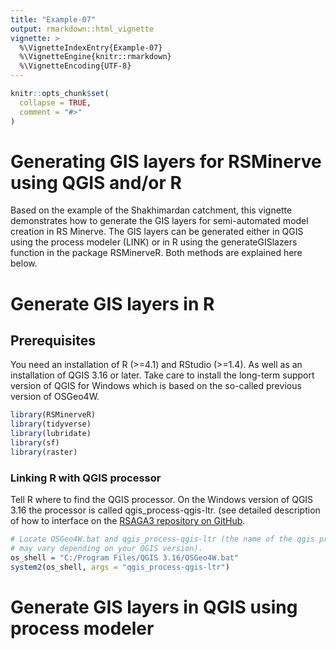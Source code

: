 ```yaml
---
title: "Example-07"
output: rmarkdown::html_vignette
vignette: >
  %\VignetteIndexEntry{Example-07}
  %\VignetteEngine{knitr::rmarkdown}
  %\VignetteEncoding{UTF-8}
---
```


```r
knitr::opts_chunk$set(
  collapse = TRUE,
  comment = "#>"
)
```

# Generating GIS layers for RSMinerve using QGIS and/or R
Based on the example of the Shakhimardan catchment, this vignette demonstrates how to generate the GIS layers for semi-automated model creation in RS Minerve. The GIS layers can be generated either in QGIS using the process modeler (LINK) or in R using the generateGISlazers function in the package RSMinerveR. Both methods are explained here below. 

# Generate GIS layers in R
## Prerequisites
You need an installation of R (>=4.1) and RStudio (>=1.4). As well as an installation of QGIS 3.16 or later. Take care to install the long-term support version of QGIS for Windows which is based on the so-called previous version of OSGeo4W.

```r
library(RSMinerveR)
library(tidyverse)
library(lubridate)
library(sf)
library(raster)
```

### Linking R with QGIS processor
Tell R where to find the QGIS processor. On the Windows version of QGIS 3.16 the processor is called qgis_process-qgis-ltr. (see detailed description of how to interface on the [RSAGA3 repository on GitHub](https://github.com/r-spatial/RQGIS3). 

```r
# Locate OSGeo4W.bat and qgis_process-qgis-ltr (the name of the qgis processor 
# may vary depending on your QGIS version). 
os_shell = "C:/Program Files/QGIS 3.16/OSGeo4W.bat"
system2(os_shell, args = "qgis_process-qgis-ltr")
```



# Generate GIS layers in QGIS using process modeler

